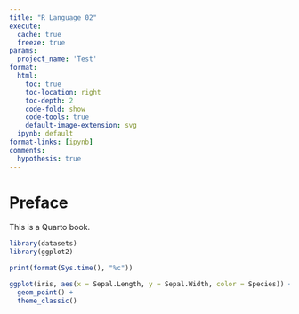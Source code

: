 ```yaml
---
title: "R Language 02"
execute:
  cache: true
  freeze: true
params:
  project_name: 'Test'
format:
  html:
    toc: true
    toc-location: right
    toc-depth: 2
    code-fold: show
    code-tools: true
    default-image-extension: svg
  ipynb: default
format-links: [ipynb]
comments:
  hypothesis: true
---
```


# Preface {.unnumbered}

This is a Quarto book.

```r

library(datasets)
library(ggplot2)

print(format(Sys.time(), "%c"))

```

```r

ggplot(iris, aes(x = Sepal.Length, y = Sepal.Width, color = Species)) +
  geom_point() +
  theme_classic()

```

